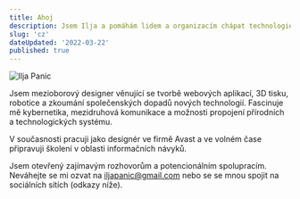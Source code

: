 ```yaml
---
title: Ahoj
description: Jsem Ilja a pomáhám lidem a organizacím chápat technologie
slug: 'cz'
dateUpdated: '2022-03-22'
published: true
---
```


![Ilja Panic](/images/iljapanic.jpg)

Jsem mezioborový designer věnující se tvorbě webových aplikací, 3D tisku, robotice a zkoumání společenských dopadů nových technologií. Fascinuje mě kybernetika, mezidruhová komunikace a možnosti propojení přírodních a technologických systému.

V současnosti pracuji jako designér ve firmě Avast a ve volném čase připravuji školení v oblasti informačních návyků.

Jsem otevřený zajímavým rozhovorům a potencionálním spolupracím. Neváhejte se mi ozvat na iljapanic@gmail.com nebo se se mnou spojit na sociálních sítích (odkazy níže).

